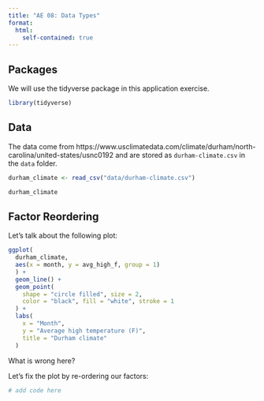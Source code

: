 ```yaml
---
title: "AE 08: Data Types"
format:
  html:
    self-contained: true
---
```


## Packages
We will use the tidyverse package in this application exercise.

```r
library(tidyverse)
```


## Data
The data come from https://www.usclimatedata.com/climate/durham/north-carolina/united-states/usnc0192 and are stored as `durham-climate.csv` in the `data` folder.

```r
durham_climate <- read_csv("data/durham-climate.csv")
```
```r
durham_climate
```


## Factor Reordering

Let's talk about the following plot:
```r
ggplot(
  durham_climate, 
  aes(x = month, y = avg_high_f, group = 1)
  ) +
  geom_line() +
  geom_point(
    shape = "circle filled", size = 2,
    color = "black", fill = "white", stroke = 1
  ) +
  labs(
    x = "Month",
    y = "Average high temperature (F)",
    title = "Durham climate"
  )
```

What is wrong here?

Let's fix the plot by re-ordering our factors:

```r
# add code here

```

